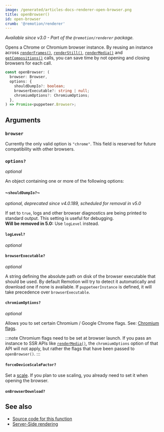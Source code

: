 ```yaml
---
image: /generated/articles-docs-renderer-open-browser.png
title: openBrowser()
id: open-browser
crumb: '@remotion/renderer'
---
```


_Available since v3.0 - Part of the `@remotion/renderer` package._

Opens a Chrome or Chromium browser instance. By reusing an instance across [`renderFrames()`](/docs/renderer/render-frames), [`renderStill()`](/docs/renderer/render-still), [`renderMedia()`](/docs/renderer/render-media) and [`getCompositions()`](/docs/renderer/get-compositions) calls, you can save time by not opening and closing browsers for each call.

```ts
const openBrowser: (
  browser: Browser,
  options: {
    shouldDumpIo?: boolean;
    browserExecutable?: string | null;
    chromiumOptions?: ChromiumOptions;
  },
) => Promise<puppeteer.Browser>;
```

## Arguments

### `browser`

Currently the only valid option is `"chrome"`. This field is reserved for future compatibility with other browsers.

### `options?`

_optional_

An object containing one or more of the following options:

#### ~`shouldDumpIo?`~

_optional, deprecated since v4.0.189, scheduled for removal in v5.0_

If set to `true`, logs and other browser diagnostics are being printed to standard output. This setting is useful for debugging.  
**Will be removed in 5.0:** Use `logLevel` instead.

#### `logLevel?`<AvailableFrom v="4.0.189"/>

_optional_

<Options id="log" />

#### `browserExecutable?`

_optional_

A string defining the absolute path on disk of the browser executable that should be used. By default Remotion will try to detect it automatically and download one if none is available. If `puppeteerInstance` is defined, it will take precedence over `browserExecutable`.

#### `chromiumOptions?`

_optional_

Allows you to set certain Chromium / Google Chrome flags. See: [Chromium flags](/docs/chromium-flags).

:::note
Chromium flags need to be set at browser launch. If you pass an instance to SSR APIs like [`renderMedia()`](/docs/renderer/render-media), the `chromiumOptions` option of that API will not apply, but rather the flags that have been passed to `openBrowser()`.
:::

#### `forceDeviceScaleFactor?`

Set a [scale](/docs/scaling). If you plan to use scaling, you already need to set it when opening the browser.

#### `onBrowserDownload?`<AvailableFrom v="4.0.137" />

<Options id="on-browser-download" />

## See also

- [Source code for this function](https://github.com/remotion-dev/remotion/blob/main/packages/renderer/src/open-browser.ts)
- [Server-Side rendering](/docs/ssr)
